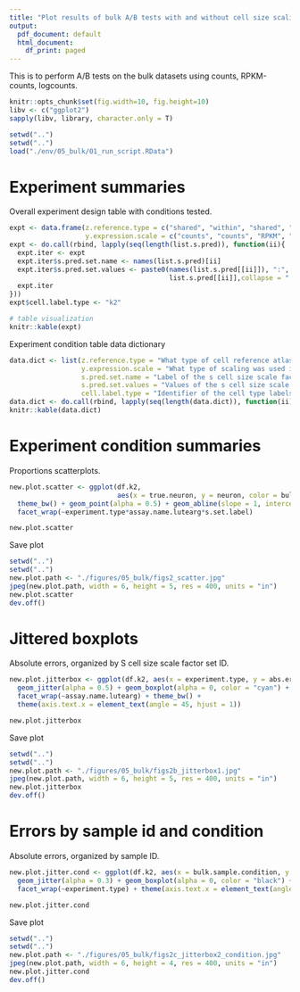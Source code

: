 ```yaml
---
title: "Plot results of bulk A/B tests with and without cell size scaling"
output:
  pdf_document: default
  html_document:
    df_print: paged
---
```


This is to perform A/B tests on the bulk datasets using counts, RPKM-counts, logcounts.

```r
knitr::opts_chunk$set(fig.width=10, fig.height=10)
libv <- c("ggplot2")
sapply(libv, library, character.only = T)
```
```r
setwd("..")
setwd("..")
load("./env/05_bulk/01_run_script.RData")
```

# Experiment summaries

Overall experiment design table with conditions tested.

```r
expt <- data.frame(z.reference.type = c("shared", "within", "shared", "within"),
                   y.expression.scale = c("counts", "counts", "RPKM", "RPKM"))
expt <- do.call(rbind, lapply(seq(length(list.s.pred)), function(ii){
  expt.iter <- expt
  expt.iter$s.pred.set.name <- names(list.s.pred)[ii]
  expt.iter$s.pred.set.values <- paste0(names(list.s.pred[[ii]]), ":", 
                                        list.s.pred[[ii]],collapse = ";")
  expt.iter
}))
expt$cell.label.type <- "k2"

# table visualization
knitr::kable(expt)
```

Experiment condition table data dictionary

```r
data.dict <- list(z.reference.type = "What type of cell reference atlas was used. 'shared' is the same summary across donors and experiments, 'within' means a new reference was calculated based on each donor's own snRNAseq data.",
                  y.expression.scale = "What type of scaling was used in the bulk RNAseq expression data. 'counts' means unadjusted counts from SPEQeasy, 'RPKM' means the same as 'counts' but with RPKM-normalization, a type of gene/transcript-length normalization.",
                  s.pred.set.name = "Label of the s cell size scale factor set used (see plots).",
                  s.pred.set.values = "Values of the s cell size scale factor set used.",
                  cell.label.type = "Identifier of the cell type labels for experiments.")
data.dict <- do.call(rbind, lapply(seq(length(data.dict)), function(ii){c(names(data.dict)[ii], data.dict[[ii]])}))
knitr::kable(data.dict)
```

# Experiment condition summaries

Proportions scatterplots.

```r
new.plot.scatter <- ggplot(df.k2, 
                           aes(x = true.neuron, y = neuron, color = bulk.scale.type)) + 
  theme_bw() + geom_point(alpha = 0.5) + geom_abline(slope = 1, intercept = 0) + 
  facet_wrap(~experiment.type*assay.name.lutearg*s.set.label)

new.plot.scatter
```

Save plot

```r
setwd("..")
setwd("..")
new.plot.path <- "./figures/05_bulk/figs2_scatter.jpg"
jpeg(new.plot.path, width = 6, height = 5, res = 400, units = "in")
new.plot.scatter
dev.off()
```

# Jittered boxplots

Absolute errors, organized by S cell size scale factor set ID.

```r
new.plot.jitterbox <- ggplot(df.k2, aes(x = experiment.type, y = abs.error.neuron)) + 
  geom_jitter(alpha = 0.5) + geom_boxplot(alpha = 0, color = "cyan") +
  facet_wrap(~assay.name.lutearg) + theme_bw() +
  theme(axis.text.x = element_text(angle = 45, hjust = 1))

new.plot.jitterbox
```

Save plot

```r
setwd("..")
setwd("..")
new.plot.path <- "./figures/05_bulk/figs2b_jitterbox1.jpg"
jpeg(new.plot.path, width = 6, height = 5, res = 400, units = "in")
new.plot.jitterbox
dev.off()
```

# Errors by sample id and condition

Absolute errors, organized by sample ID.

```r
new.plot.jitter.cond <- ggplot(df.k2, aes(x = bulk.sample.condition, y = abs.error.neuron, color = sample.id)) + 
  geom_jitter(alpha = 0.3) + geom_boxplot(alpha = 0, color = "black") + theme_bw() +
  facet_wrap(~experiment.type) + theme(axis.text.x = element_text(angle = 45, hjust = 1))

new.plot.jitter.cond
```

Save plot

```r
setwd("..")
setwd("..")
new.plot.path <- "./figures/05_bulk/figs2c_jitterbox2_condition.jpg"
jpeg(new.plot.path, width = 6, height = 4, res = 400, units = "in")
new.plot.jitter.cond
dev.off()
```

